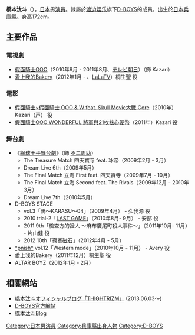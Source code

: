{{BLP unsourced|time=2021-08-06T08:26:39+00:00}}
{{藝人
| 姓名     = 橋本汰斗
| 類型     = 男演員
| 國籍     = 日本
| 出生日期 = {{birth date and age|1991|11|1}}
| 出生地點 = {{JPN}}[[兵庫縣|兵庫縣]]
| 職業     = [[演員|演員]]
| 出道日期 = 2008年 
| 經紀公司 = [[渡边娱乐|渡边娱乐]] 
}}
{{japanese|japanese=橋本汰斗|kana=はしもと たいと|romaji=Hashimoto Taito}}
'''橋本汰斗'''（{{bd|1991年|11月1日|}}），[[日本|日本]]男[[演員|演員]]。隸屬於[[渡边娱乐|渡边娱乐]]旗下[[D-BOYS|D-BOYS]]的成員，出生於[[日本|日本]][[兵庫縣|兵庫縣]]。身高172cm。

== 主要作品 ==
=== 電視劇 ===
* [[假面騎士OOO|假面騎士OOO]]（2010年9月 - 2011年8月、[[テレビ朝日|テレビ朝日]]）（飾 Kazari）
* [[愛上我的Bakery|愛上我的Bakery]]（2012年1月 - 、[[LaLaTV|LaLaTV]]）桐生聖 役

=== 電影 ===
* [[假面騎士×假面騎士_OOO_&_W_feat._Skull_Movie大戰_Core|假面騎士×假面騎士 OOO & W feat. Skull Movie大戰 Core]]（2010年）Kazari（声） 役
* [[假面騎士OOO_WONDERFUL_將軍與21枚核心硬幣|假面騎士OOO WONDERFUL 將軍與21枚核心硬幣]]（2011年）Kazari 役

=== 舞台劇 ===
*《[[網球王子舞台劇|網球王子舞台劇]]》（飾 [[網球王子人物列表#青春學園(SEIGAKU)|不二周助]]）
**The Treasure Match 四天寶寺 feat. 冰帝（2009年2月 - 3月）
**Dream Live 6th（2009年5月）
**The Final Match 立海 First feat. 四天寶寺（2009年7月 - 10月）
**The Final Match 立海 Second feat. The Rivals（2009年12月 - 2010年3月）
** Dream Live 7th（2010年5月）
* D-BOYS STAGE
** vol.3「鴉〜KARASU〜04」（2009年4月） - 久我源 役
** 2010 trial-2「[[ラストゲーム〜最後の早慶戦〜_(劇作品)|LAST GAME]]」（2010年8月- 9月） - 安部 役
** 2011 9th「檢查方的證人 ～麻布廣尾町殺人事件～」（2011年10月- 11月） - 片山健 役
** 2012 10th「寂寞磁石」（2012年4月 - 5月）
* [[*pnish*|*pnish*]] vol.12「Western mode」（2010年10月 - 11月） - Avery 役
* 愛上我的Bakery（2011年12月）桐生聖  役
* ALTAR BOYZ（2012年1月 - 2月）

== 相關網站 ==
*[http://ameblo.jp/taito-hashimoto-we/ 橋本汰斗オフィシャルブログ「THIGHTRIZM」] {{Wayback|url=http://ameblo.jp/taito-hashimoto-we/ |date=20150813044813 }}(2013.06.03～)
*[http://www.d-boys.com/index.php/ D-BOYS官方網站] {{Wayback|url=http://www.d-boys.com/index.php/ |date=20191203154848 }} 
*[https://web.archive.org/web/20120516034548/http://blog.watanabepro.co.jp/hashimototaito/ 橋本汰斗Blog]

{{DEFAULTSORT: Hashimoto Taito}}
[[Category:日本男演員|Category:日本男演員]]
[[Category:兵庫縣出身人物|Category:兵庫縣出身人物]]
[[Category:D-BOYS|Category:D-BOYS]]